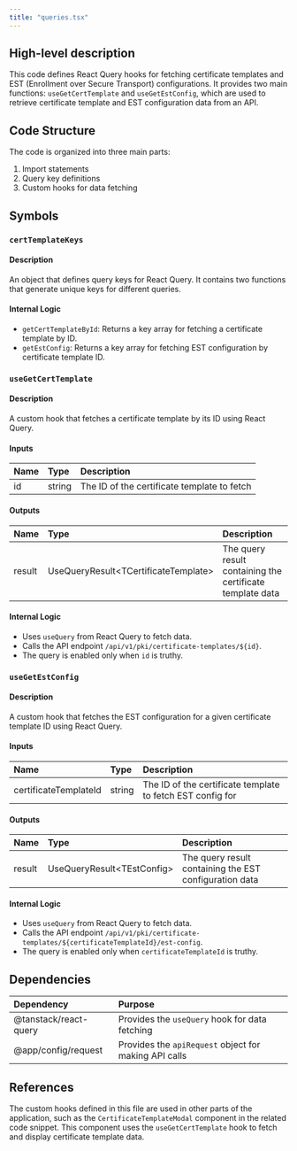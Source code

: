 ```yaml
---
title: "queries.tsx"
---
```


## High-level description
This code defines React Query hooks for fetching certificate templates and EST (Enrollment over Secure Transport) configurations. It provides two main functions: `useGetCertTemplate` and `useGetEstConfig`, which are used to retrieve certificate template and EST configuration data from an API.

## Code Structure
The code is organized into three main parts:
1. Import statements
2. Query key definitions
3. Custom hooks for data fetching

## Symbols

### `certTemplateKeys`
#### Description
An object that defines query keys for React Query. It contains two functions that generate unique keys for different queries.

#### Internal Logic
- `getCertTemplateById`: Returns a key array for fetching a certificate template by ID.
- `getEstConfig`: Returns a key array for fetching EST configuration by certificate template ID.

### `useGetCertTemplate`
#### Description
A custom hook that fetches a certificate template by its ID using React Query.

#### Inputs
| Name | Type | Description |
|:-----|:-----|:------------|
| id | string | The ID of the certificate template to fetch |

#### Outputs
| Name | Type | Description |
|:-----|:-----|:------------|
| result | UseQueryResult&lt;TCertificateTemplate&gt; | The query result containing the certificate template data |

#### Internal Logic
- Uses `useQuery` from React Query to fetch data.
- Calls the API endpoint `/api/v1/pki/certificate-templates/${id}`.
- The query is enabled only when `id` is truthy.

### `useGetEstConfig`
#### Description
A custom hook that fetches the EST configuration for a given certificate template ID using React Query.

#### Inputs
| Name | Type | Description |
|:-----|:-----|:------------|
| certificateTemplateId | string | The ID of the certificate template to fetch EST config for |

#### Outputs
| Name | Type | Description |
|:-----|:-----|:------------|
| result | UseQueryResult&lt;TEstConfig&gt; | The query result containing the EST configuration data |

#### Internal Logic
- Uses `useQuery` from React Query to fetch data.
- Calls the API endpoint `/api/v1/pki/certificate-templates/${certificateTemplateId}/est-config`.
- The query is enabled only when `certificateTemplateId` is truthy.

## Dependencies
| Dependency | Purpose |
|:-----------|:--------|
| @tanstack/react-query | Provides the `useQuery` hook for data fetching |
| @app/config/request | Provides the `apiRequest` object for making API calls |

## References
The custom hooks defined in this file are used in other parts of the application, such as the `CertificateTemplateModal` component in the related code snippet. This component uses the `useGetCertTemplate` hook to fetch and display certificate template data.